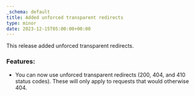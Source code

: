 ```yaml
---
_schema: default
title: Added unforced transparent redirects
type: minor
date: 2023-12-15T05:00:00+00:00
---
```

This release added unforced transparent redirects.

### Features:

* You can now use unforced transparent redirects (200, 404, and 410 status codes). These will only apply to requests that would otherwise 404.
